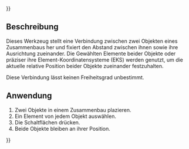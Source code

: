 {{UnfinishedDocu{{#translation:}}}}
<languages/>

{{Docnav/de
|[[Assembly3_ConstraintAttachment/de|Befestigung]]
|[[Assembly3_ConstraintAxial/de|Axiale Ausrichtung]]
|[[Assembly3_Workbench/de|Assembly3]]
|IconL=Assembly_ConstraintAttachment.svg‎‎
|IconR=Assembly_ConstraintAxial.svg
|IconC=Assembly3_workbench_icon.svg
}}

{{GuiCommand/de
|Name=Assembly3 ConstraintAttachmentOffset
|Name/de=Assembly3 BefestigungVersatz
|Icon=Assembly_ConstraintAttachmentOffset.svg‎‎
|Workbenches=[[Assembly3_Workbench/de|Assembly3]]
}}

==Beschreibung==

Dieses Werkzeug stellt eine Verbindung zwischen zwei Objekten eines Zusammenbaus her und fixiert den Abstand zwischen ihnen sowie ihre Ausrichtung zueinander. Die Gewählten Elemente beider Objekte oder präziser ihre Element-Koordinatensysteme (EKS) werden genutzt, um die aktuelle relative Position beider Objekte zueinander festzuhalten.

Diese Verbindung lässt keinen Freiheitsgrad unbestimmt.

==Anwendung== 

# Zwei Objekte in einem Zusammenbau plazieren.
# Ein Element von jedem Objekt auswählen.
# Die Schaltflächen {{Button|[[Image:Assembly_ConstraintAttachmentOffset.svg‎‎|16px]] [[Assembly3_ConstraintAttachmentOffset/de|Create "AttachmentOffset" constraint]]}} drücken.
# Beide Objekte bleiben an ihrer Position.


{{Docnav/de
|[[Assembly3_ConstraintAttachment/de|Befestigung]]
|[[Assembly3_ConstraintAxial/de|Axiale Ausrichtung]]
|[[Assembly3_Workbench/de|Assembly3]]
|IconL=Assembly_ConstraintAttachment.svg‎‎
|IconR=Assembly_ConstraintAxial.svg
|IconC=Assembly3_workbench_icon.svg
}}

{{Userdocnavi{{#translation:}}}}